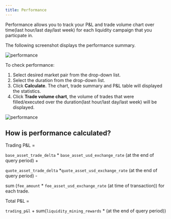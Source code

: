 ```yaml
---
title: Performance
---
```


Performance allows you to track your P&L and trade volume chart over time(last hour/last day/last week) for each liquidity campaign that you particpate in.

The following screenshot displays the performance summary.

![performance](/img/performance.png)

To check performance:

1. Select desired market pair from the drop-down list.
2. Select the duration from the drop-down list.
3. Click **Calculate**. The chart, trade summary and P&L table will displayed the statistics.
4. Click **Trade volume chart**, the volume of trades that were filled/executed over the duration(last hour/last day/last week) will be displayed.

![performance](/img/tradevolume.png)

## How is performance calculated?

Trading P&L =

`base_asset_trade_delta` \* `base_asset_usd_exchange_rate` (at the end of query period) +

`quote_asset_trade_delta` \*`quote_asset_usd_exchange_rate` (at the end of query period) -

sum (`fee_amount` \* `fee_asset_usd_exchange_rate` (at time of transaction)) for each trade.

Total P&L =

`trading_p&l` + sum(`liquidity_mining_rewards` \* (at the end of query period))

